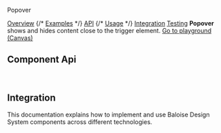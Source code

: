 
<bal-doc-banner id="story--components-popover--basic">Popover</bal-doc-banner>

<bal-doc-tabs>
  <a href="#story--components-popover--basic">Overview</a>
  {/* <a href="#examples">Examples</a> */}
  <a href="#component-api">API</a>
  {/* <a href="#usage">Usage</a> */}
  <a href="#integration">Integration</a>
  <a href="#testing">Testing</a>
</bal-doc-tabs>

<bal-doc-lead>
  <b>Popover</b> shows and hides content close to the trigger element.
</bal-doc-lead>

<Canvas withSource="open" className="has-visible-overflow">
  <Story id="components-popover--basic" />
</Canvas>

<bal-doc-app>
  <bal-button-group class="mb-6" position="center">
    <a class="button is-info is-outlined" href="?path=/story/components-popover--basic">
      Go to playground (Canvas)
    </a>
  </bal-button-group>
</bal-doc-app>

## Component Api

<Description markdown={readme} />
<Description markdown={menu} />

<br />

## Integration

This documentation explains how to implement and use Baloise Design System components across different technologies.

<bal-doc-link-list>
  <a href="?path=/docs/getting-started-html5-overview--page">
    <bal-doc-link-list-item template="html5"></bal-doc-link-list-item>
  </a>
  <a href="?path=/docs/getting-started-vue-overview--page">
    <bal-doc-link-list-item template="vue"></bal-doc-link-list-item>
  </a>
  <a href="?path=/docs/getting-started-angular-overview--page">
    <bal-doc-link-list-item template="angular"></bal-doc-link-list-item>
  </a>
  <a href="?path=/docs/getting-started-react-overview--page">
    <bal-doc-link-list-item template="react"></bal-doc-link-list-item>
  </a>
</bal-doc-link-list>


<Description markdown={testing} />

<bal-doc-github link="/components/bal-popover/stories/bal-popover.docs.mdx"></bal-doc-github>
